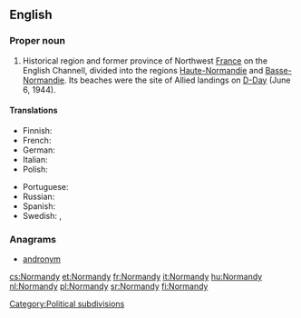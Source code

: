==English==
{{wikipedia}}

===Proper noun===
{{en-proper noun}}

# Historical region and former province of Northwest [[France]] on the English Channell, divided into the regions [[Haute-Normandie]] and [[Basse-Normandie]]. Its beaches were the site of Allied landings on [[D-Day]] (June 6, 1944).

====Translations====
{{trans-top|region of France}}
* Finnish: {{t-|fi|Normandia}}
* French: {{t+|fr|Normandie|f}}
* German: {{t+|de|Normandie|f}}
* Italian: {{t+|it|Normandia|f}}
* Polish: {{t+|pl|Normandia|f}}
{{trans-mid}}
* Portuguese: {{t+|pt|Normandia|f}}
* Russian: {{t-|ru|Нормандия|f|tr=normándija}}
* Spanish: {{t-|es|Normandía|f}}
* Swedish: {{t-|sv|Normandie|n}}, {{t|sv|Normandiet|n}}
{{trans-bottom}}

===Anagrams===
* [[andronym#English|andronym]]


[[Category:Political subdivisions]]

[[cs:Normandy]]
[[et:Normandy]]
[[fr:Normandy]]
[[it:Normandy]]
[[hu:Normandy]]
[[nl:Normandy]]
[[pl:Normandy]]
[[sr:Normandy]]
[[fi:Normandy]]